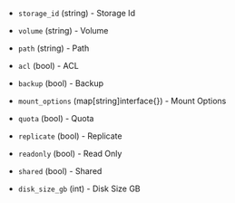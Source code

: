 <!-- Code generated from the comments of the MountPointConfig struct in builder/proxmox/ct/config.go; DO NOT EDIT MANUALLY -->

- `storage_id` (string) - Storage Id

- `volume` (string) - Volume

- `path` (string) - Path

- `acl` (bool) - ACL

- `backup` (bool) - Backup

- `mount_options` (map[string]interface{}) - Mount Options

- `quota` (bool) - Quota

- `replicate` (bool) - Replicate

- `readonly` (bool) - Read Only

- `shared` (bool) - Shared

- `disk_size_gb` (int) - Disk Size GB

<!-- End of code generated from the comments of the MountPointConfig struct in builder/proxmox/ct/config.go; -->
